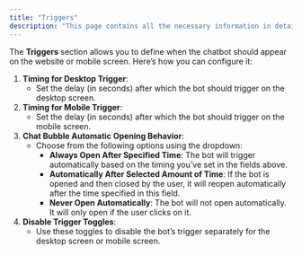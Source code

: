 ```yaml
---
title: "Triggers"
description: "This page contains all the necessary information in details regarding the Triggers sections of the website chatbot settings."
---
```


The **Triggers** section allows you to define when the chatbot should appear on the website or mobile screen. Here’s how you can configure it:

1. **Timing for Desktop Trigger**:
   - Set the delay (in seconds) after which the bot should trigger on the desktop screen.
2. **Timing for Mobile Trigger**:
   - Set the delay (in seconds) after which the bot should trigger on the mobile screen.
3. **Chat Bubble Automatic Opening Behavior**:
   - Choose from the following options using the dropdown:
     - **Always Open After Specified Time**: The bot will trigger automatically based on the timing you’ve set in the fields above.
     - **Automatically After Selected Amount of Time**: If the bot is opened and then closed by the user, it will reopen automatically after the time specified in this field.
     - **Never Open Automatically**: The bot will not open automatically. It will only open if the user clicks on it.
4. **Disable Trigger Toggles**:
   - Use these toggles to disable the bot’s trigger separately for the desktop screen or mobile screen.